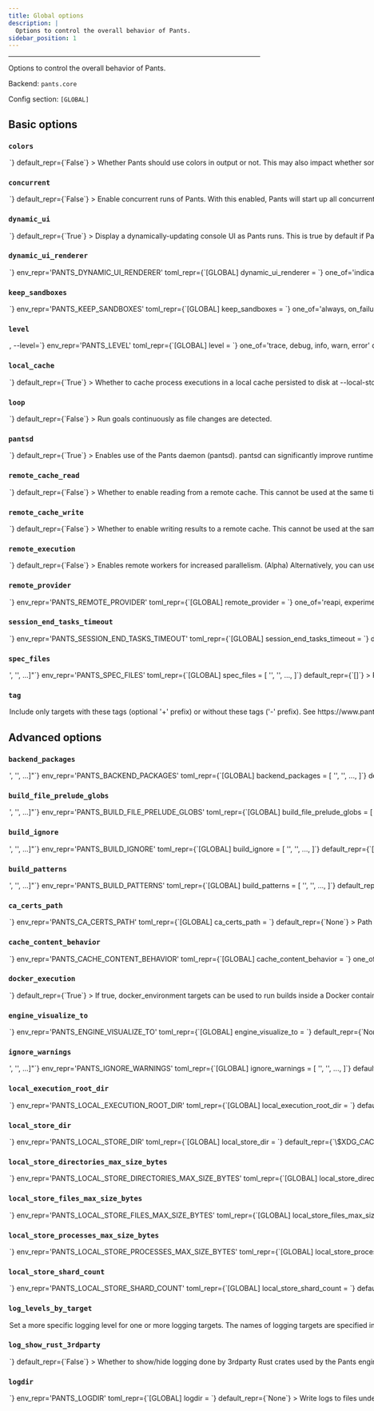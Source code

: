 ```yaml
---
title: Global options
description: |
  Options to control the overall behavior of Pants.
sidebar_position: 1
---
```



---

Options to control the overall behavior of Pants.

Backend: <span className="color--primary">`pants.core`</span>

Config section: <span className="color--primary">`[GLOBAL]`</span>

<span className={styles.options}>

## Basic options

### `colors`

<Option
  cli_repr={`--[no-]colors`}
  env_repr='PANTS_COLORS'
  toml_repr={`[GLOBAL]
colors = <bool>`}
  default_repr={`False`}
>

Whether Pants should use colors in output or not. This may also impact whether some tools Pants runs use color.

When unset, this value defaults based on whether the output destination supports color.

</Option>

### `concurrent`

<Option
  cli_repr={`--[no-]concurrent`}
  env_repr='PANTS_CONCURRENT'
  toml_repr={`[GLOBAL]
concurrent = <bool>`}
  default_repr={`False`}
>

Enable concurrent runs of Pants. With this enabled, Pants will start up all concurrent invocations (e.g. in other terminals) without pantsd. As a result, enabling this option will increase the per-run startup cost, but will not block subsequent invocations.

</Option>

### `dynamic_ui`

<Option
  cli_repr={`--[no-]dynamic-ui`}
  env_repr='PANTS_DYNAMIC_UI'
  toml_repr={`[GLOBAL]
dynamic_ui = <bool>`}
  default_repr={`True`}
>

Display a dynamically-updating console UI as Pants runs. This is true by default if Pants detects a TTY and there is no &#x27;CI&#x27; environment variable indicating that Pants is running in a continuous integration environment.

</Option>

### `dynamic_ui_renderer`

<Option
  cli_repr={`--dynamic-ui-renderer=<DynamicUIRenderer>`}
  env_repr='PANTS_DYNAMIC_UI_RENDERER'
  toml_repr={`[GLOBAL]
dynamic_ui_renderer = <DynamicUIRenderer>`}
  one_of='indicatif-spinner, experimental-prodash'
  default_repr={`indicatif-spinner`}
>

If `--dynamic-ui` is enabled, selects the renderer.

</Option>

### `keep_sandboxes`

<Option
  cli_repr={`--keep-sandboxes=<KeepSandboxes>`}
  env_repr='PANTS_KEEP_SANDBOXES'
  toml_repr={`[GLOBAL]
keep_sandboxes = <KeepSandboxes>`}
  one_of='always, on_failure, never'
  default_repr={`never`}
>

Controls whether Pants will clean up local directories used as chroots for running processes.

Pants will log their location so that you can inspect the chroot, and run the `__run.sh` script to recreate the process using the same argv and environment variables used by Pants. This option is useful for debugging.

</Option>

### `level`

<Option
  cli_repr={`-l=<LogLevel>, --level=<LogLevel>`}
  env_repr='PANTS_LEVEL'
  toml_repr={`[GLOBAL]
level = <LogLevel>`}
  one_of='trace, debug, info, warn, error'
  default_repr={`info`}
>

Set the logging level.

</Option>

### `local_cache`

<Option
  cli_repr={`--[no-]local-cache`}
  env_repr='PANTS_LOCAL_CACHE'
  toml_repr={`[GLOBAL]
local_cache = <bool>`}
  default_repr={`True`}
>

Whether to cache process executions in a local cache persisted to disk at `--local-store-dir`.

</Option>

### `loop`

<Option
  cli_repr={`--[no-]loop`}
  env_repr='PANTS_LOOP'
  toml_repr={`[GLOBAL]
loop = <bool>`}
  default_repr={`False`}
>

Run goals continuously as file changes are detected.

</Option>

### `pantsd`

<Option
  cli_repr={`--[no-]pantsd`}
  env_repr='PANTS_PANTSD'
  toml_repr={`[GLOBAL]
pantsd = <bool>`}
  default_repr={`True`}
>

Enables use of the Pants daemon (pantsd). pantsd can significantly improve runtime performance by lowering per-run startup cost, and by memoizing filesystem operations and rule execution.

</Option>

### `remote_cache_read`

<Option
  cli_repr={`--[no-]remote-cache-read`}
  env_repr='PANTS_REMOTE_CACHE_READ'
  toml_repr={`[GLOBAL]
remote_cache_read = <bool>`}
  default_repr={`False`}
>

Whether to enable reading from a remote cache.

This cannot be used at the same time as `[GLOBAL].remote_execution`.

</Option>

### `remote_cache_write`

<Option
  cli_repr={`--[no-]remote-cache-write`}
  env_repr='PANTS_REMOTE_CACHE_WRITE'
  toml_repr={`[GLOBAL]
remote_cache_write = <bool>`}
  default_repr={`False`}
>

Whether to enable writing results to a remote cache.

This cannot be used at the same time as `[GLOBAL].remote_execution`.

</Option>

### `remote_execution`

<Option
  cli_repr={`--[no-]remote-execution`}
  env_repr='PANTS_REMOTE_EXECUTION'
  toml_repr={`[GLOBAL]
remote_execution = <bool>`}
  default_repr={`False`}
>

Enables remote workers for increased parallelism. (Alpha)

Alternatively, you can use `[GLOBAL].remote_cache_read` and `[GLOBAL].remote_cache_write` to still run everything locally, but to use a remote cache.

</Option>

### `remote_provider`

<Option
  cli_repr={`--remote-provider=<RemoteProvider>`}
  env_repr='PANTS_REMOTE_PROVIDER'
  toml_repr={`[GLOBAL]
remote_provider = <RemoteProvider>`}
  one_of='reapi, experimental-file, experimental-github-actions-cache'
  default_repr={`reapi`}
>

The type of provider to use, if using a remote cache and/or remote execution, See https://www.pantsbuild.org/2.21/docs/using-pants/remote-caching-and-execution for details.

Each provider supports different `remote_store_address` and (optional) `remote_execution_address` URIs.

Supported values:

- `reapi`: a server using the Remote Execution API (https://github.com/bazelbuild/remote-apis) (supported schemes for URIs: `grpc://`, `grpcs://`)

- `experimental-file`: a directory mapped on the current machine (supported schemes for URIs: `file://`)

- `experimental-github-actions-cache`: the GitHub Actions caching service (supported schemes for URIs: `http://`, `https://`)

</Option>

### `session_end_tasks_timeout`

<Option
  cli_repr={`--session-end-tasks-timeout=<float>`}
  env_repr='PANTS_SESSION_END_TASKS_TIMEOUT'
  toml_repr={`[GLOBAL]
session_end_tasks_timeout = <float>`}
  default_repr={`3.0`}
>

The time in seconds to wait for still-running &#x22;session end&#x22; tasks to complete before finishing completion of a Pants invocation. &#x22;Session end&#x22; tasks include, for example, writing data that was generated during the applicable Pants invocation to a configured remote cache.

</Option>

### `spec_files`

<Option
  cli_repr={`--spec-files="['<str>', '<str>', ...]"`}
  env_repr='PANTS_SPEC_FILES'
  toml_repr={`[GLOBAL]
spec_files = [
    '<str>',
    '<str>',
    ...,
]`}
  default_repr={`[]`}
>

Read additional specs (target addresses, files, and/or globs), one per line, from these files.

</Option>

### `tag`

<Option
  cli_repr={`--tag="[[+-]tag1,tag2,..., [+-]tag1,tag2,..., ...]"`}
  env_repr='PANTS_TAG'
  toml_repr={`[GLOBAL]
tag = [
    [+-]tag1,tag2,...,
    [+-]tag1,tag2,...,
    ...,
]`}
  default_repr={`[]`}
>

Include only targets with these tags (optional &#x27;+&#x27; prefix) or without these tags (&#x27;-&#x27; prefix). See https://www.pantsbuild.org/2.21/docs/using-pants/advanced-target-selection.

</Option>

## Advanced options

### `backend_packages`

<Option
  cli_repr={`--backend-packages="['<str>', '<str>', ...]"`}
  env_repr='PANTS_BACKEND_PACKAGES'
  toml_repr={`[GLOBAL]
backend_packages = [
    '<str>',
    '<str>',
    ...,
]`}
  default_repr={`[]`}
>

Register functionality from these backends.

The backend packages must be present on the PYTHONPATH, typically because they are in the Pants core dist, in a plugin dist, or available as sources in the repo.

</Option>

### `build_file_prelude_globs`

<Option
  cli_repr={`--build-file-prelude-globs="['<str>', '<str>', ...]"`}
  env_repr='PANTS_BUILD_FILE_PRELUDE_GLOBS'
  toml_repr={`[GLOBAL]
build_file_prelude_globs = [
    '<str>',
    '<str>',
    ...,
]`}
  default_repr={`[]`}
>

Python files to evaluate and whose symbols should be exposed to all BUILD files. See https://www.pantsbuild.org/2.21/docs/writing-plugins/macros.

</Option>

### `build_ignore`

<Option
  cli_repr={`--build-ignore="['<str>', '<str>', ...]"`}
  env_repr='PANTS_BUILD_IGNORE'
  toml_repr={`[GLOBAL]
build_ignore = [
    '<str>',
    '<str>',
    ...,
]`}
  default_repr={`[]`}
>

Path globs or literals to ignore when identifying BUILD files.

This does not affect any other filesystem operations; use `--pants-ignore` for that instead.

</Option>

### `build_patterns`

<Option
  cli_repr={`--build-patterns="['<str>', '<str>', ...]"`}
  env_repr='PANTS_BUILD_PATTERNS'
  toml_repr={`[GLOBAL]
build_patterns = [
    '<str>',
    '<str>',
    ...,
]`}
  default_repr={`[\n  "BUILD",\n  "BUILD.*"\n]`}
>

The naming scheme for BUILD files, i.e. where you define targets.

This only sets the naming scheme, not the directory paths to look for. To add ignore patterns, use the option `[GLOBAL].build_ignore`.

You may also need to update the option `[tailor].build_file_name` so that it is compatible with this option.

</Option>

### `ca_certs_path`

<Option
  cli_repr={`--ca-certs-path=<str>`}
  env_repr='PANTS_CA_CERTS_PATH'
  toml_repr={`[GLOBAL]
ca_certs_path = <str>`}
  default_repr={`None`}
>

Path to a file containing PEM-format CA certificates used for verifying secure connections when downloading files required by a build.

Even when using the `docker_environment` and `remote_environment` targets, this path will be read from the local host, and those certs will be used in the environment.

This option cannot be overridden via environment targets, so if you need a different value than what the rest of your organization is using, override the value via an environment variable, CLI argument, or `.pants.rc` file. See https://www.pantsbuild.org/2.21/docs/using-pants/key-concepts/options.

</Option>

### `cache_content_behavior`

<Option
  cli_repr={`--cache-content-behavior=<CacheContentBehavior>`}
  env_repr='PANTS_CACHE_CONTENT_BEHAVIOR'
  toml_repr={`[GLOBAL]
cache_content_behavior = <CacheContentBehavior>`}
  one_of='fetch, validate, defer'
  default_repr={`fetch`}
>

Controls how the content of cache entries is handled during process execution.

When using a remote cache, the `fetch` behavior will fetch remote cache content from the remote store before considering the cache lookup a hit, while the `validate` behavior will only validate (for either a local or remote cache) that the content exists, without fetching it.

The `defer` behavior, on the other hand, will neither fetch nor validate the cache content before calling a cache hit a hit. This &#x22;defers&#x22; actually fetching the cache entry until Pants needs it (which may be never).

The `defer` mode is the most network efficient (because it will completely skip network requests in many cases), followed by the `validate` mode (since it can still skip fetching the content if no consumer ends up needing it). But both the `validate` and `defer` modes rely on an experimental feature called &#x22;backtracking&#x22; to attempt to recover if content later turns out to be missing (`validate` has a much narrower window for backtracking though, since content would need to disappear between validation and consumption: generally, within one `pantsd` session).

</Option>

### `docker_execution`

<Option
  cli_repr={`--[no-]docker-execution`}
  env_repr='PANTS_DOCKER_EXECUTION'
  toml_repr={`[GLOBAL]
docker_execution = <bool>`}
  default_repr={`True`}
>

If true, `docker_environment` targets can be used to run builds inside a Docker container.

If false, anytime a `docker_environment` target is used, Pants will instead fallback to whatever the target&#x27;s `fallback_environment` field is set to.

This can be useful, for example, if you want to always use Docker locally, but disable it in CI, or vice versa.

</Option>

### `engine_visualize_to`

<Option
  cli_repr={`--engine-visualize-to=<dir_option>`}
  env_repr='PANTS_ENGINE_VISUALIZE_TO'
  toml_repr={`[GLOBAL]
engine_visualize_to = <dir_option>`}
  default_repr={`None`}
>

A directory to write execution and rule graphs to as `dot` files. The contents of the directory will be overwritten if any filenames collide.

</Option>

### `ignore_warnings`

<Option
  cli_repr={`--ignore-warnings="['<str>', '<str>', ...]"`}
  env_repr='PANTS_IGNORE_WARNINGS'
  toml_repr={`[GLOBAL]
ignore_warnings = [
    '<str>',
    '<str>',
    ...,
]`}
  default_repr={`[]`}
>

Ignore logs and warnings matching these strings.

Normally, Pants will look for literal matches from the start of the log/warning message, but you can prefix the ignore with `$regex$` for Pants to instead treat your string as a regex pattern. For example:

```
ignore_warnings = [
    "DEPRECATED: option 'config' in scope 'flake8' will be removed",
    '$regex$:No files\s*'
]
```

</Option>

### `local_execution_root_dir`

<Option
  cli_repr={`--local-execution-root-dir=<str>`}
  env_repr='PANTS_LOCAL_EXECUTION_ROOT_DIR'
  toml_repr={`[GLOBAL]
local_execution_root_dir = <str>`}
  default_repr={`<tmp_dir>`}
>

Directory to use for local process execution sandboxing.

The path may be absolute or relative. If the directory is within the build root, be sure to include it in `--pants-ignore`.

</Option>

### `local_store_dir`

<Option
  cli_repr={`--local-store-dir=<str>`}
  env_repr='PANTS_LOCAL_STORE_DIR'
  toml_repr={`[GLOBAL]
local_store_dir = <str>`}
  default_repr={`\$XDG_CACHE_HOME/pants/lmdb_store`}
>

Directory to use for the local file store, which stores the results of subprocesses run by Pants.

The path may be absolute or relative. If the directory is within the build root, be sure to include it in `--pants-ignore`.

</Option>

### `local_store_directories_max_size_bytes`

<Option
  cli_repr={`--local-store-directories-max-size-bytes=<int>`}
  env_repr='PANTS_LOCAL_STORE_DIRECTORIES_MAX_SIZE_BYTES'
  toml_repr={`[GLOBAL]
local_store_directories_max_size_bytes = <int>`}
  default_repr={`16000000000`}
>

The maximum size in bytes of the local store containing directories. Stored below `--local-store-dir`.

</Option>

### `local_store_files_max_size_bytes`

<Option
  cli_repr={`--local-store-files-max-size-bytes=<int>`}
  env_repr='PANTS_LOCAL_STORE_FILES_MAX_SIZE_BYTES'
  toml_repr={`[GLOBAL]
local_store_files_max_size_bytes = <int>`}
  default_repr={`256000000000`}
>

The maximum size in bytes of the local store containing files. Stored below `--local-store-dir`.

NB: This size value bounds the total size of all files, but (due to sharding of the store on disk) it also bounds the per-file size to (VALUE / `--local-store-shard-count`).

This value doesn&#x27;t reflect space allocated on disk, or RAM allocated (it may be reflected in VIRT but not RSS). However, the default is lower than you might otherwise choose because macOS creates core dumps that include MMAP&#x27;d pages, and setting this too high might cause core dumps to use an unreasonable amount of disk if they are enabled.

</Option>

### `local_store_processes_max_size_bytes`

<Option
  cli_repr={`--local-store-processes-max-size-bytes=<int>`}
  env_repr='PANTS_LOCAL_STORE_PROCESSES_MAX_SIZE_BYTES'
  toml_repr={`[GLOBAL]
local_store_processes_max_size_bytes = <int>`}
  default_repr={`16000000000`}
>

The maximum size in bytes of the local store containing process cache entries. Stored below `--local-store-dir`.

</Option>

### `local_store_shard_count`

<Option
  cli_repr={`--local-store-shard-count=<int>`}
  env_repr='PANTS_LOCAL_STORE_SHARD_COUNT'
  toml_repr={`[GLOBAL]
local_store_shard_count = <int>`}
  default_repr={`16`}
>

The number of LMDB shards created for the local store. This setting also impacts the maximum size of stored files: see `--local-store-files-max-size-bytes` for more information.

Because LMDB allows only one simultaneous writer per database, the store is split into multiple shards to allow for more concurrent writers. The faster your disks are, the fewer shards you are likely to need for performance.

NB: After changing this value, you will likely want to manually clear the `--local-store-dir` directory to clear the space used by old shard layouts.

</Option>

### `log_levels_by_target`

<Option
  cli_repr={`--log-levels-by-target="{'key1': val1, 'key2': val2, ...}"`}
  env_repr='PANTS_LOG_LEVELS_BY_TARGET'
  toml_repr={`[GLOBAL.log_levels_by_target]
key1 = val1
key2 = val2
...`}
  default_repr={`{}`}
>

Set a more specific logging level for one or more logging targets. The names of logging targets are specified in log strings when the --show-log-target option is set. The logging levels are one of: &#x22;error&#x22;, &#x22;warn&#x22;, &#x22;info&#x22;, &#x22;debug&#x22;, &#x22;trace&#x22;. All logging targets not specified here use the global log level set with `--level`. For example, you can set `--log-levels-by-target='{"workunit_store": "info", "pants.engine.rules": "warn"}'`.

</Option>

### `log_show_rust_3rdparty`

<Option
  cli_repr={`--[no-]log-show-rust-3rdparty`}
  env_repr='PANTS_LOG_SHOW_RUST_3RDPARTY'
  toml_repr={`[GLOBAL]
log_show_rust_3rdparty = <bool>`}
  default_repr={`False`}
>

Whether to show/hide logging done by 3rdparty Rust crates used by the Pants engine.

</Option>

### `logdir`

<Option
  cli_repr={`--logdir=<dir>`}
  env_repr='PANTS_LOGDIR'
  toml_repr={`[GLOBAL]
logdir = <dir>`}
  default_repr={`None`}
>

Write logs to files under this directory.

</Option>

### `loop_max`

<Option
  cli_repr={`--loop-max=<int>`}
  env_repr='PANTS_LOOP_MAX'
  toml_repr={`[GLOBAL]
loop_max = <int>`}
  default_repr={`4294967296`}
>

The maximum number of times to loop when `--loop` is specified.

</Option>

### `named_caches_dir`

<Option
  cli_repr={`--named-caches-dir=<str>`}
  env_repr='PANTS_NAMED_CACHES_DIR'
  toml_repr={`[GLOBAL]
named_caches_dir = <str>`}
  default_repr={`\$XDG_CACHE_HOME/pants/named_caches`}
>

Directory to use for named global caches for tools and processes with trusted, concurrency-safe caches.

The path may be absolute or relative. If the directory is within the build root, be sure to include it in `--pants-ignore`.

</Option>

### `pants_bin_name`

<Option
  cli_repr={`--pants-bin-name=<str>`}
  env_repr='PANTS_BIN_NAME'
  toml_repr={`[GLOBAL]
pants_bin_name = <str>`}
  default_repr={`pants`}
>

The name of the script or binary used to invoke Pants. Useful when printing help messages.

</Option>

### `pants_config_files`

<Option
  cli_repr={`--pants-config-files="['<str>', '<str>', ...]"`}
  env_repr='PANTS_CONFIG_FILES'
  toml_repr={`[GLOBAL]
pants_config_files = [
    '<str>',
    '<str>',
    ...,
]`}
  default_repr={`[\n  "<buildroot>/pants.toml"\n]`}
>

Paths to Pants config files. This may only be set through the environment variable `PANTS_CONFIG_FILES` and the command line argument `--pants-config-files`; it will be ignored if in a config file like `pants.toml`.

</Option>

### `pants_distdir`

<Option
  cli_repr={`--pants-distdir=<dir>`}
  env_repr='PANTS_DISTDIR'
  toml_repr={`[GLOBAL]
pants_distdir = <dir>`}
  default_repr={`<buildroot>/dist`}
>

Write end products, such as the results of `pants package`, to this dir.

</Option>

### `pants_ignore`

<Option
  cli_repr={`--pants-ignore="['<str>', '<str>', ...]"`}
  env_repr='PANTS_IGNORE'
  toml_repr={`[GLOBAL]
pants_ignore = [
    '<str>',
    '<str>',
    ...,
]`}
  default_repr={`[\n  ".*/",\n  "/dist/",\n  "__pycache__",\n  "!.semgrep/",\n  "!.github/"\n]`}
>

Paths to ignore for all filesystem operations performed by pants (e.g. BUILD file scanning, glob matching, etc).

Patterns use the gitignore syntax (https://git-scm.com/docs/gitignore). The `pants_distdir` and `pants_workdir` locations are automatically ignored.

`pants_ignore` can be used in tandem with `pants_ignore_use_gitignore`; any rules specified here are applied after rules specified in a .gitignore file.

</Option>

### `pants_ignore_use_gitignore`

<Option
  cli_repr={`--[no-]pants-ignore-use-gitignore`}
  env_repr='PANTS_IGNORE_USE_GITIGNORE'
  toml_repr={`[GLOBAL]
pants_ignore_use_gitignore = <bool>`}
  default_repr={`True`}
>

Include patterns from `.gitignore`, `.git/info/exclude`, and the global gitignore files in the option `[GLOBAL].pants_ignore`, which is used for Pants to ignore filesystem operations on those patterns.

Patterns from `[GLOBAL].pants_ignore` take precedence over these files&#x27; rules. For example, you can use `!my_pattern` in `pants_ignore` to have Pants operate on files that are gitignored.

Warning: this does not yet support reading nested gitignore files.

</Option>

### `pants_physical_workdir_base`

<Option
  cli_repr={`--pants-physical-workdir-base=<dir>`}
  env_repr='PANTS_PHYSICAL_WORKDIR_BASE'
  toml_repr={`[GLOBAL]
pants_physical_workdir_base = <dir>`}
  default_repr={`None`}
>

When set, a base directory in which to store `--pants-workdir` contents. If this option is a set, the workdir will be created as symlink into a per-workspace subdirectory.

</Option>

### `pants_subprocessdir`

<Option
  cli_repr={`--pants-subprocessdir=<str>`}
  env_repr='PANTS_SUBPROCESSDIR'
  toml_repr={`[GLOBAL]
pants_subprocessdir = <str>`}
  default_repr={`<buildroot>/.pants.d/pids`}
>

The directory to use for tracking subprocess metadata. This should live outside of the dir used by `pants_workdir` to allow for tracking subprocesses that outlive the workdir data.

</Option>

### `pants_version`

<Option
  cli_repr={`--pants-version=<str>`}
  env_repr='PANTS_VERSION'
  toml_repr={`[GLOBAL]
pants_version = <str>`}
  default_repr={`<pants_version>`}
>

Use this Pants version. Note that Pants only uses this to verify that you are using the requested version, as Pants cannot dynamically change the version it is using once the program is already running.

If you use the `pants` script from https://www.pantsbuild.org/2.21/docs/getting-started/installing-pants, however, changing the value in your `pants.toml` will cause the new version to be installed and run automatically.

Run `pants --version` to check what is being used.

</Option>

### `pants_workdir`

<Option
  cli_repr={`--pants-workdir=<dir>`}
  env_repr='PANTS_WORKDIR'
  toml_repr={`[GLOBAL]
pants_workdir = <dir>`}
  default_repr={`<buildroot>/.pants.d/workdir`}
>

Write intermediate logs and output files to this dir.

</Option>

### `pantsd_invalidation_globs`

<Option
  cli_repr={`--pantsd-invalidation-globs="['<str>', '<str>', ...]"`}
  env_repr='PANTS_PANTSD_INVALIDATION_GLOBS'
  toml_repr={`[GLOBAL]
pantsd_invalidation_globs = [
    '<str>',
    '<str>',
    ...,
]`}
  default_repr={`[]`}
>

Filesystem events matching any of these globs will trigger a daemon restart. Pants&#x27;s own code, plugins, and `--pants-config-files` are inherently invalidated.

</Option>

### `pantsd_max_memory_usage`

<Option
  cli_repr={`--pantsd-max-memory-usage=<memory_size>`}
  env_repr='PANTS_PANTSD_MAX_MEMORY_USAGE'
  toml_repr={`[GLOBAL]
pantsd_max_memory_usage = <memory_size>`}
  default_repr={`4GiB`}
>

The maximum memory usage of the pantsd process.

When the maximum memory is exceeded, the daemon will restart gracefully, although all previous in-memory caching will be lost. Setting too low means that you may miss out on some caching, whereas setting too high may over-consume resources and may result in the operating system killing Pantsd due to memory overconsumption (e.g. via the OOM killer).

You can suffix with `GiB`, `MiB`, `KiB`, or `B` to indicate the unit, e.g. `2GiB` or `2.12GiB`. A bare number will be in bytes.

There is at most one pantsd process per workspace.

</Option>

### `pantsd_pailgun_port`

<Option
  cli_repr={`--pantsd-pailgun-port=<int>`}
  env_repr='PANTS_PANTSD_PAILGUN_PORT'
  toml_repr={`[GLOBAL]
pantsd_pailgun_port = <int>`}
  default_repr={`0`}
>

The port to bind the Pants nailgun server to. Defaults to a random port.

</Option>

### `pantsd_timeout_when_multiple_invocations`

<Option
  cli_repr={`--pantsd-timeout-when-multiple-invocations=<float>`}
  env_repr='PANTS_PANTSD_TIMEOUT_WHEN_MULTIPLE_INVOCATIONS'
  toml_repr={`[GLOBAL]
pantsd_timeout_when_multiple_invocations = <float>`}
  default_repr={`60.0`}
>

The maximum amount of time to wait for the invocation to start until raising a timeout exception. Because pantsd currently does not support parallel runs, any prior running Pants command must be finished for the current one to start. To never timeout, use the value -1.

</Option>

### `pantsrc`

<Option
  cli_repr={`--[no-]pantsrc`}
  env_repr='PANTS_PANTSRC'
  toml_repr={`[GLOBAL]
pantsrc = <bool>`}
  default_repr={`True`}
>

Use pantsrc files located at the paths specified in the global option `pantsrc_files`.

</Option>

### `pantsrc_files`

<Option
  cli_repr={`--pantsrc-files="[<path>, <path>, ...]"`}
  env_repr='PANTS_PANTSRC_FILES'
  toml_repr={`[GLOBAL]
pantsrc_files = [
    <path>,
    <path>,
    ...,
]`}
  default_repr={`[\n  "/etc/pantsrc",\n  "~/.pants.rc",\n  ".pants.rc"\n]`}
>

Override config with values from these files, using syntax matching that of `--pants-config-files`.

</Option>

### `plugins`

<Option
  cli_repr={`--plugins="['<str>', '<str>', ...]"`}
  env_repr='PANTS_PLUGINS'
  toml_repr={`[GLOBAL]
plugins = [
    '<str>',
    '<str>',
    ...,
]`}
  default_repr={`[]`}
>

Allow backends to be loaded from these plugins (usually released through PyPI). The default backends for each plugin will be loaded automatically. Other backends in a plugin can be loaded by listing them in `backend_packages` in the `[GLOBAL]` scope.

</Option>

### `plugins_force_resolve`

<Option
  cli_repr={`--[no-]plugins-force-resolve`}
  env_repr='PANTS_PLUGINS_FORCE_RESOLVE'
  toml_repr={`[GLOBAL]
plugins_force_resolve = <bool>`}
  default_repr={`False`}
>

Re-resolve plugins, even if previously resolved.

</Option>

### `print_stacktrace`

<Option
  cli_repr={`--[no-]print-stacktrace`}
  env_repr='PANTS_PRINT_STACKTRACE'
  toml_repr={`[GLOBAL]
print_stacktrace = <bool>`}
  default_repr={`False`}
>

Print the full exception stack trace for any errors.

</Option>

### `process_execution_cache_namespace`

<Option
  cli_repr={`--process-execution-cache-namespace=<str>`}
  env_repr='PANTS_PROCESS_EXECUTION_CACHE_NAMESPACE'
  toml_repr={`[GLOBAL]
process_execution_cache_namespace = <str>`}
  default_repr={`None`}
>

The cache namespace for process execution. Change this value to invalidate every artifact&#x27;s execution, or to prevent process cache entries from being (re)used for different use-cases or users.

</Option>

### `process_execution_graceful_shutdown_timeout`

<Option
  cli_repr={`--process-execution-graceful-shutdown-timeout=<int>`}
  env_repr='PANTS_PROCESS_EXECUTION_GRACEFUL_SHUTDOWN_TIMEOUT'
  toml_repr={`[GLOBAL]
process_execution_graceful_shutdown_timeout = <int>`}
  default_repr={`3`}
>

The time in seconds to wait when gracefully shutting down an interactive process (such as one opened using `pants run`) before killing it.

</Option>

### `process_execution_local_enable_nailgun`

<Option
  cli_repr={`--[no-]process-execution-local-enable-nailgun`}
  env_repr='PANTS_PROCESS_EXECUTION_LOCAL_ENABLE_NAILGUN'
  toml_repr={`[GLOBAL]
process_execution_local_enable_nailgun = <bool>`}
  default_repr={`True`}
>

Whether or not to use nailgun to run JVM requests that are marked as supporting nailgun.

</Option>

### `process_execution_local_parallelism`

<Option
  cli_repr={`--process-execution-local-parallelism=<int>`}
  env_repr='PANTS_PROCESS_EXECUTION_LOCAL_PARALLELISM'
  toml_repr={`[GLOBAL]
process_execution_local_parallelism = <int>`}
  default_repr={`#cores`}
>

Number of concurrent processes that may be executed locally.

This value is independent of the number of threads that may be used to execute the logic in `@rules` (controlled by `--rule-threads-core`).

</Option>

### `process_execution_remote_parallelism`

<Option
  cli_repr={`--process-execution-remote-parallelism=<int>`}
  env_repr='PANTS_PROCESS_EXECUTION_REMOTE_PARALLELISM'
  toml_repr={`[GLOBAL]
process_execution_remote_parallelism = <int>`}
  default_repr={`128`}
>

Number of concurrent processes that may be executed remotely.

</Option>

### `process_per_child_memory_usage`

<Option
  cli_repr={`--process-per-child-memory-usage=<memory_size>`}
  env_repr='PANTS_PROCESS_PER_CHILD_MEMORY_USAGE'
  toml_repr={`[GLOBAL]
process_per_child_memory_usage = <memory_size>`}
  default_repr={`512MiB`}
>

The default memory usage for a single &#x22;pooled&#x22; child process.

Check the documentation for the `--process-total-child-memory-usage` for advice on how to choose an appropriate value for this option.

You can suffix with `GiB`, `MiB`, `KiB`, or `B` to indicate the unit, e.g. `2GiB` or `2.12GiB`. A bare number will be in bytes.

</Option>

### `process_total_child_memory_usage`

<Option
  cli_repr={`--process-total-child-memory-usage=<memory_size>`}
  env_repr='PANTS_PROCESS_TOTAL_CHILD_MEMORY_USAGE'
  toml_repr={`[GLOBAL]
process_total_child_memory_usage = <memory_size>`}
  default_repr={`None`}
>

The maximum memory usage for all &#x22;pooled&#x22; child processes.

When set, this value participates in precomputing the pool size of child processes used by Pants (pooling is currently used only for the JVM). When not set, Pants will default to spawning `2 * --process-execution-local-parallelism` pooled processes.

A high value would result in a high number of child processes spawned, potentially overconsuming your resources and triggering the OS&#x27; OOM killer. A low value would mean a low number of child processes launched and therefore less parallelism for the tasks that need those processes.

If setting this value, consider also adjusting the value of the `--process-per-child-memory-usage` option.

You can suffix with `GiB`, `MiB`, `KiB`, or `B` to indicate the unit, e.g. `2GiB` or `2.12GiB`. A bare number will be in bytes.

</Option>

### `pythonpath`

<Option
  cli_repr={`--pythonpath="['<str>', '<str>', ...]"`}
  env_repr='PANTS_PYTHONPATH'
  toml_repr={`[GLOBAL]
pythonpath = [
    '<str>',
    '<str>',
    ...,
]`}
  default_repr={`[]`}
>

Add these directories to PYTHONPATH to search for plugins. This does not impact the PYTHONPATH used by Pants when running your Python code.

</Option>

### `remote_ca_certs_path`

<Option
  cli_repr={`--remote-ca-certs-path=<str>`}
  env_repr='PANTS_REMOTE_CA_CERTS_PATH'
  toml_repr={`[GLOBAL]
remote_ca_certs_path = <str>`}
  default_repr={`None`}
>

Path to a PEM file containing CA certificates used for verifying secure connections to `[GLOBAL].remote_execution_address` and `[GLOBAL].remote_store_address`.

If unspecified, Pants will attempt to auto-discover root CA certificates when TLS is enabled with remote execution and caching.

</Option>

### `remote_cache_rpc_concurrency`

<Option
  cli_repr={`--remote-cache-rpc-concurrency=<int>`}
  env_repr='PANTS_REMOTE_CACHE_RPC_CONCURRENCY'
  toml_repr={`[GLOBAL]
remote_cache_rpc_concurrency = <int>`}
  default_repr={`128`}
>

The number of concurrent requests allowed to the remote cache service.

</Option>

### `remote_cache_rpc_timeout_millis`

<Option
  cli_repr={`--remote-cache-rpc-timeout-millis=<int>`}
  env_repr='PANTS_REMOTE_CACHE_RPC_TIMEOUT_MILLIS'
  toml_repr={`[GLOBAL]
remote_cache_rpc_timeout_millis = <int>`}
  default_repr={`1500`}
>

Timeout value for remote cache RPCs in milliseconds.

</Option>

### `remote_cache_warnings`

<Option
  cli_repr={`--remote-cache-warnings=<RemoteCacheWarningsBehavior>`}
  env_repr='PANTS_REMOTE_CACHE_WARNINGS'
  toml_repr={`[GLOBAL]
remote_cache_warnings = <RemoteCacheWarningsBehavior>`}
  one_of='ignore, first_only, backoff, always'
  default_repr={`backoff`}
>

How frequently to log remote cache failures at the `warn` log level.

All errors not logged at the `warn` level will instead be logged at the `debug` level.

</Option>

### `remote_client_certs_path`

<Option
  cli_repr={`--remote-client-certs-path=<str>`}
  env_repr='PANTS_REMOTE_CLIENT_CERTS_PATH'
  toml_repr={`[GLOBAL]
remote_client_certs_path = <str>`}
  default_repr={`None`}
>

Path to a PEM file containing client certificates used for verifying secure connections to `[GLOBAL].remote_execution_address` and `[GLOBAL].remote_store_address` when using client authentication (mTLS).

If unspecified, will use regular TLS. Requires `remote_client_key_path` to also be specified.

</Option>

### `remote_client_key_path`

<Option
  cli_repr={`--remote-client-key-path=<str>`}
  env_repr='PANTS_REMOTE_CLIENT_KEY_PATH'
  toml_repr={`[GLOBAL]
remote_client_key_path = <str>`}
  default_repr={`None`}
>

Path to a PEM file containing a private key used for verifying secure connections to `[GLOBAL].remote_execution_address` and `[GLOBAL].remote_store_address` when using client authentication (mTLS).

If unspecified, will use regular TLS. Requires `remote_client_certs_path` to also be specified.

</Option>

### `remote_execution_address`

<Option
  cli_repr={`--remote-execution-address=<str>`}
  env_repr='PANTS_REMOTE_EXECUTION_ADDRESS'
  toml_repr={`[GLOBAL]
remote_execution_address = <str>`}
  default_repr={`None`}
>

The URI of a server/entity used as a remote execution scheduler. The supported URIs depends on the value of the `remote_provider` option.

You must also set `[GLOBAL].remote_store_address`, which will often be the same value.

</Option>

### `remote_execution_append_only_caches_base_path`

<Option
  cli_repr={`--remote-execution-append-only-caches-base-path=<str>`}
  env_repr='PANTS_REMOTE_EXECUTION_APPEND_ONLY_CACHES_BASE_PATH'
  toml_repr={`[GLOBAL]
remote_execution_append_only_caches_base_path = <str>`}
  default_repr={`None`}
>

Sets the base path to use when setting up an append-only cache for a process running remotely. If this option is not set, then append-only caches will not be used with remote execution. The option should be set to the absolute path of a writable directory in the remote execution environment where Pants can create append-only caches for use with remotely executing processes.

</Option>

### `remote_execution_extra_platform_properties`

<Option
  cli_repr={`--remote-execution-extra-platform-properties="['<str>', '<str>', ...]"`}
  env_repr='PANTS_REMOTE_EXECUTION_EXTRA_PLATFORM_PROPERTIES'
  toml_repr={`[GLOBAL]
remote_execution_extra_platform_properties = [
    '<str>',
    '<str>',
    ...,
]`}
  default_repr={`[]`}
>

Platform properties to set on remote execution requests.

Format: `property=value`. Multiple values should be specified as multiple occurrences of this flag.

Pants itself may add additional platform properties.

If you are using the `remote_environment` target mechanism, set this value as a field on the target instead. This option will be ignored.

</Option>

### `remote_execution_headers`

<Option
  cli_repr={`--remote-execution-headers="{'key1': val1, 'key2': val2, ...}"`}
  env_repr='PANTS_REMOTE_EXECUTION_HEADERS'
  toml_repr={`[GLOBAL.remote_execution_headers]
key1 = val1
key2 = val2
...`}
  default_repr={`{'user-agent': 'pants/<pants_version>'}`}
>

Headers to set on remote execution requests. Format: header=value. Pants may add additional headers.

See `[GLOBAL].remote_store_headers` as well.

</Option>

### `remote_execution_overall_deadline_secs`

<Option
  cli_repr={`--remote-execution-overall-deadline-secs=<int>`}
  env_repr='PANTS_REMOTE_EXECUTION_OVERALL_DEADLINE_SECS'
  toml_repr={`[GLOBAL]
remote_execution_overall_deadline_secs = <int>`}
  default_repr={`3600`}
>

Overall timeout in seconds for each remote execution request from time of submission

</Option>

### `remote_execution_rpc_concurrency`

<Option
  cli_repr={`--remote-execution-rpc-concurrency=<int>`}
  env_repr='PANTS_REMOTE_EXECUTION_RPC_CONCURRENCY'
  toml_repr={`[GLOBAL]
remote_execution_rpc_concurrency = <int>`}
  default_repr={`128`}
>

The number of concurrent requests allowed to the remote execution service.

</Option>

### `remote_instance_name`

<Option
  cli_repr={`--remote-instance-name=<str>`}
  env_repr='PANTS_REMOTE_INSTANCE_NAME'
  toml_repr={`[GLOBAL]
remote_instance_name = <str>`}
  default_repr={`None`}
>

Name of the remote instance to use by remote caching and remote execution.

This is used by some remote servers for routing. Consult your remote server for whether this should be set.

You can also use a Pants plugin which provides remote authentication to dynamically set this value.

</Option>

### `remote_oauth_bearer_token`

<Option
  cli_repr={`--remote-oauth-bearer-token=<str>`}
  env_repr='PANTS_REMOTE_OAUTH_BEARER_TOKEN'
  toml_repr={`[GLOBAL]
remote_oauth_bearer_token = <str>`}
  default_repr={`None`}
>

An oauth token to use for gGRPC connections to `[GLOBAL].remote_execution_address` and `[GLOBAL].remote_store_address`.

If specified, Pants will add a header in the format `authorization: Bearer <token>`. You can also manually add this header via `[GLOBAL].remote_execution_headers` and `[GLOBAL].remote_store_headers`, or use `[GLOBAL].remote_auth_plugin` to provide a plugin to dynamically set the relevant headers. Otherwise, no authorization will be performed.

Recommendation: do not place a token directly in `pants.toml`, instead do one of: set the token via the environment variable (`PANTS_REMOTE_OAUTH_BEARER_TOKEN`), CLI option (`--remote-oauth-bearer-token`), or store the token in a file and set the option to `"@/path/to/token.txt"` to [read the value from that file](https://www.pantsbuild.org/2.21/docs/using-pants/key-concepts/options#reading-individual-option-values-from-files).

</Option>

### `remote_store_address`

<Option
  cli_repr={`--remote-store-address=<str>`}
  env_repr='PANTS_REMOTE_STORE_ADDRESS'
  toml_repr={`[GLOBAL]
remote_store_address = <str>`}
  default_repr={`None`}
>

The URI of a server/entity used as a remote file store. The supported URIs depends on the value of the `remote_provider` option.

</Option>

### `remote_store_batch_api_size_limit`

<Option
  cli_repr={`--remote-store-batch-api-size-limit=<int>`}
  env_repr='PANTS_REMOTE_STORE_BATCH_API_SIZE_LIMIT'
  toml_repr={`[GLOBAL]
remote_store_batch_api_size_limit = <int>`}
  default_repr={`4194304`}
>

The maximum total size of blobs allowed to be sent in a single batch API call to the remote store.

</Option>

### `remote_store_chunk_bytes`

<Option
  cli_repr={`--remote-store-chunk-bytes=<int>`}
  env_repr='PANTS_REMOTE_STORE_CHUNK_BYTES'
  toml_repr={`[GLOBAL]
remote_store_chunk_bytes = <int>`}
  default_repr={`1048576`}
>

Size in bytes of chunks transferred to/from the remote file store.

</Option>

### `remote_store_headers`

<Option
  cli_repr={`--remote-store-headers="{'key1': val1, 'key2': val2, ...}"`}
  env_repr='PANTS_REMOTE_STORE_HEADERS'
  toml_repr={`[GLOBAL.remote_store_headers]
key1 = val1
key2 = val2
...`}
  default_repr={`{'user-agent': 'pants/<pants_version>'}`}
>

Headers to set on remote store requests.

Format: header=value. Pants may add additional headers.

See `[GLOBAL].remote_execution_headers` as well.

</Option>

### `remote_store_rpc_concurrency`

<Option
  cli_repr={`--remote-store-rpc-concurrency=<int>`}
  env_repr='PANTS_REMOTE_STORE_RPC_CONCURRENCY'
  toml_repr={`[GLOBAL]
remote_store_rpc_concurrency = <int>`}
  default_repr={`128`}
>

The number of concurrent requests allowed to the remote store service.

</Option>

### `remote_store_rpc_retries`

<Option
  cli_repr={`--remote-store-rpc-retries=<int>`}
  env_repr='PANTS_REMOTE_STORE_RPC_RETRIES'
  toml_repr={`[GLOBAL]
remote_store_rpc_retries = <int>`}
  default_repr={`2`}
>

Number of times to retry any RPC to the remote store before giving up.

</Option>

### `remote_store_rpc_timeout_millis`

<Option
  cli_repr={`--remote-store-rpc-timeout-millis=<int>`}
  env_repr='PANTS_REMOTE_STORE_RPC_TIMEOUT_MILLIS'
  toml_repr={`[GLOBAL]
remote_store_rpc_timeout_millis = <int>`}
  default_repr={`30000`}
>

Timeout value for remote store RPCs (not including streaming requests) in milliseconds.

</Option>

### `rule_threads_core`

<Option
  cli_repr={`--rule-threads-core=<int>`}
  env_repr='PANTS_RULE_THREADS_CORE'
  toml_repr={`[GLOBAL]
rule_threads_core = <int>`}
  default_repr={`max(2, #cores/2)`}
>

The number of threads to keep active and ready to execute `@rule` logic (see also: `--rule-threads-max`).

Values less than 2 are not currently supported.

This value is independent of the number of processes that may be spawned in parallel locally (controlled by `--process-execution-local-parallelism`).

</Option>

### `rule_threads_max`

<Option
  cli_repr={`--rule-threads-max=<int>`}
  env_repr='PANTS_RULE_THREADS_MAX'
  toml_repr={`[GLOBAL]
rule_threads_max = <int>`}
  default_repr={`None`}
>

The maximum number of threads to use to execute `@rule` logic. Defaults to a small multiple of `--rule-threads-core`.

</Option>

### `show_log_target`

<Option
  cli_repr={`--[no-]show-log-target`}
  env_repr='PANTS_SHOW_LOG_TARGET'
  toml_repr={`[GLOBAL]
show_log_target = <bool>`}
  default_repr={`False`}
>

Display the target where a log message originates in that log message&#x27;s output. This can be helpful when paired with `--log-levels-by-target`.

</Option>

### `stats_record_option_scopes`

<Option
  cli_repr={`--stats-record-option-scopes="['<str>', '<str>', ...]"`}
  env_repr='PANTS_STATS_RECORD_OPTION_SCOPES'
  toml_repr={`[GLOBAL]
stats_record_option_scopes = [
    '<str>',
    '<str>',
    ...,
]`}
  default_repr={`[\n  "*"\n]`}
>

Option scopes to record in stats on run completion. Options may be selected by joining the scope and the option with a ^ character, i.e. to get option `pantsd` in the GLOBAL scope, you&#x27;d pass `GLOBAL^pantsd`. Add a &#x27;\*&#x27; to the list to capture all known scopes.

</Option>

### `streaming_workunits_complete_async`

<Option
  cli_repr={`--[no-]streaming-workunits-complete-async`}
  env_repr='PANTS_STREAMING_WORKUNITS_COMPLETE_ASYNC'
  toml_repr={`[GLOBAL]
streaming_workunits_complete_async = <bool>`}
  default_repr={`True`}
>

True if stats recording should be allowed to complete asynchronously when `pantsd` is enabled. When `pantsd` is disabled, stats recording is always synchronous. To reduce data loss, this flag defaults to false inside of containers, such as when run with Docker.

</Option>

### `streaming_workunits_level`

<Option
  cli_repr={`--streaming-workunits-level=<LogLevel>`}
  env_repr='PANTS_STREAMING_WORKUNITS_LEVEL'
  toml_repr={`[GLOBAL]
streaming_workunits_level = <LogLevel>`}
  one_of='trace, debug, info, warn, error'
  default_repr={`debug`}
>

The level of workunits that will be reported to streaming workunit event receivers.

Workunits form a tree, and even when workunits are filtered out by this setting, the workunit tree structure will be preserved (by adjusting the parent pointers of the remaining workunits).

</Option>

### `streaming_workunits_report_interval`

<Option
  cli_repr={`--streaming-workunits-report-interval=<float>`}
  env_repr='PANTS_STREAMING_WORKUNITS_REPORT_INTERVAL'
  toml_repr={`[GLOBAL]
streaming_workunits_report_interval = <float>`}
  default_repr={`1.0`}
>

Interval in seconds between when streaming workunit event receivers will be polled.

</Option>

### `subproject_roots`

<Option
  cli_repr={`--subproject-roots="['<str>', '<str>', ...]"`}
  env_repr='PANTS_SUBPROJECT_ROOTS'
  toml_repr={`[GLOBAL]
subproject_roots = [
    '<str>',
    '<str>',
    ...,
]`}
  default_repr={`[]`}
>

Paths that correspond with build roots for any subproject that this project depends on.

</Option>

### `unmatched_build_file_globs`

<Option
  cli_repr={`--unmatched-build-file-globs=<GlobMatchErrorBehavior>`}
  env_repr='PANTS_UNMATCHED_BUILD_FILE_GLOBS'
  toml_repr={`[GLOBAL]
unmatched_build_file_globs = <GlobMatchErrorBehavior>`}
  one_of='ignore, warn, error'
  default_repr={`warn`}
>

What to do when files and globs specified in BUILD files, such as in the `sources` field, cannot be found.

This usually happens when the files do not exist on your machine. It can also happen if they are ignored by the `[GLOBAL].pants_ignore` option, which causes the files to be invisible to Pants.

</Option>

### `unmatched_cli_globs`

<Option
  cli_repr={`--unmatched-cli-globs=<GlobMatchErrorBehavior>`}
  env_repr='PANTS_UNMATCHED_CLI_GLOBS'
  toml_repr={`[GLOBAL]
unmatched_cli_globs = <GlobMatchErrorBehavior>`}
  one_of='ignore, warn, error'
  default_repr={`error`}
>

What to do when command line arguments, e.g. files and globs like `dir::`, cannot be found.

This usually happens when the files do not exist on your machine. It can also happen if they are ignored by the `[GLOBAL].pants_ignore` option, which causes the files to be invisible to Pants.

</Option>

### `verify_config`

<Option
  cli_repr={`--[no-]verify-config`}
  env_repr='PANTS_VERIFY_CONFIG'
  toml_repr={`[GLOBAL]
verify_config = <bool>`}
  default_repr={`True`}
>

Verify that all config file values correspond to known options.

</Option>

### `watch_filesystem`

<Option
  cli_repr={`--[no-]watch-filesystem`}
  env_repr='PANTS_WATCH_FILESYSTEM'
  toml_repr={`[GLOBAL]
watch_filesystem = <bool>`}
  default_repr={`True`}
>

Set to False if Pants should not watch the filesystem for changes. `pantsd` or `loop` may not be enabled.

</Option>

## Deprecated options

### `process_cleanup`

<Option
  cli_repr={`--[no-]process-cleanup`}
  env_repr='PANTS_PROCESS_CLEANUP'
  toml_repr={`[GLOBAL]
process_cleanup = <bool>`}
  default_repr={`True`}
  removal_version='3.0.0.dev0'
  removal_hint={'Use the `keep_sandboxes` option instead.'}
>

If false, Pants will not clean up local directories used as chroots for running processes. Pants will log their location so that you can inspect the chroot, and run the `__run.sh` script to recreate the process using the same argv and environment variables used by Pants. This option is useful for debugging.

</Option>

### `remote_oauth_bearer_token_path`

<Option
  cli_repr={`--remote-oauth-bearer-token-path=<str>`}
  env_repr='PANTS_REMOTE_OAUTH_BEARER_TOKEN_PATH'
  toml_repr={`[GLOBAL]
remote_oauth_bearer_token_path = <str>`}
  default_repr={`None`}
  removal_version='2.23.0.dev0'
  removal_hint={'use `[GLOBAL].remote_oauth_bearer_token = "@/path/to/token.txt"` instead, see https://www.pantsbuild.org/2.21/reference/global-options#remote_oauth_bearer_token'}
>

Path to a file containing an oauth token to use for gGRPC connections to `[GLOBAL].remote_execution_address` and `[GLOBAL].remote_store_address`.

If specified, Pants will add a header in the format `authorization: Bearer <token>`. You can also manually add this header via `[GLOBAL].remote_execution_headers` and `[GLOBAL].remote_store_headers`, or use `[GLOBAL].remote_auth_plugin` to provide a plugin to dynamically set the relevant headers. Otherwise, no authorization will be performed.

</Option>

## Related subsystems

None

</span>
